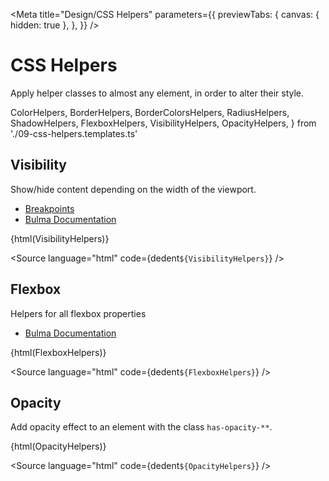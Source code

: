 
<Meta
  title="Design/CSS Helpers"
  parameters={{
    previewTabs: {
      canvas: { hidden: true },
    },
  }}
/>

# CSS Helpers

Apply helper classes to almost any element, in order to alter their style.

  ColorHelpers,
  BorderHelpers,
  BorderColorsHelpers,
  RadiusHelpers,
  ShadowHelpers,
  FlexboxHelpers,
  VisibilityHelpers,
  OpacityHelpers,
} from './09-css-helpers.templates.ts'

## Visibility

Show/hide content depending on the width of the viewport.

- [Breakpoints](http://localhost:6006/?path=/docs/design-breakpoints--viewports)
- [Bulma Documentation](https://bulma.io/documentation/helpers/visibility-helpers/)

<Canvas withSource="none">
  <bal-doc-app>{html(VisibilityHelpers)}</bal-doc-app>
</Canvas>

<Source
  language="html"
  code={dedent`
     ${VisibilityHelpers}
  `}
/>

## Flexbox

Helpers for all flexbox properties

- [Bulma Documentation](https://bulma.io/documentation/helpers/flexbox-helpers/)

<Canvas withSource="none">
  <bal-doc-app>{html(FlexboxHelpers)}</bal-doc-app>
</Canvas>

<Source
  language="html"
  code={dedent`
     ${FlexboxHelpers}
  `}
/>

## Opacity

Add opacity effect to an element with the class `has-opacity-**`.

<Canvas withSource="none">
  <bal-doc-app>{html(OpacityHelpers)}</bal-doc-app>
</Canvas>

<Source
  language="html"
  code={dedent`
     ${OpacityHelpers}
  `}
/>

<bal-doc-github link="/stories/design/09-css-helpers.stories.mdx"></bal-doc-github>
